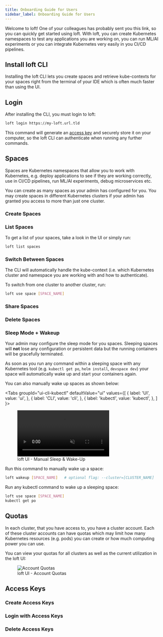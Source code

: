 ```yaml
---
title: Onboarding Guide for Users
sidebar_label: Onboarding Guide for Users
---
```




Welcome to loft! One of your colleagues has probably sent you this link, so you can quickly get started using loft. With loft, you can create Kubernetes namespaces to test any applications you are working on, you can run ML/AI experiments or you can integrate Kubernetes very easily in you CI/CD pipelines.


## Install loft CLI
Installing the loft CLI lets you create spaces and retrieve kube-contexts for your spaces right from the terminal of your IDE which is often much faster than using the UI.

<InstallCLIFragment/>


## Login
After installing the CLI, you must login to loft:
```bash
loft login https://my-loft.url.tld
```
This command will generate an [access key](#access-keys) and securely store it on your computer, so the loft CLI can authenticate when running any further commands.



## Spaces
Spaces are Kubernetes namespaces that allow you to work with Kubernetes, e.g. deploy applications to see if they are working correctly, use in CI/CD pipelines, run ML/AI experiments, debug microservices etc.

You can create as many spaces as your admin has configured for you. You may create spaces in different Kubernetes clusters if your admin has granted you access to more than just one cluster.

### Create Spaces

<CreateSpacesFragment/>


### List Spaces
To get a list of your spaces, take a look in the UI or simply run:
```bash
loft list spaces
```


### Switch Between Spaces
The CLI will automatically handle the kube-context (i.e. which Kubernetes cluster and namespace you are working with and how to authenticate).

To switch from one cluster to another cluster, run:
```bash
loft use space [SPACE_NAME]
```


### Share Spaces

<ShareSpacesFragment/>


### Delete Spaces

<DeleteSpacesFragment/>


### Sleep Mode + Wakeup
Your admin may configure the sleep mode for you spaces. Sleeping spaces will **not** lose any configuration or persistent data but the running containers will be gracefully terminated.

As soon as you run any command within a sleeping space with any Kubernetes tool (e.g. `kubectl get po`, `helm install`, `devspace dev`) your space will automatically wake up and start your containers again.

You can also manually wake up spaces as shown below:

<Tabs
  groupId="ui-cli-kubectl"
  defaultValue="ui"
  values={[
    { label: 'UI', value: 'ui', },
    { label: 'CLI', value: 'cli', },
    { label: 'kubectl', value: 'kubectl', },
  ]
}>
<TabItem value="ui">

<figure class="frame">
  <video controls loop autoplay="true" muted>
    <source src="/docs/media/ui/spaces/sleep-mode/manual.mp4" type="video/mp4" />
  </video>
  <figcaption>loft UI - Manual Sleep &amp; Wake-Up</figcaption>
</figure>

</TabItem>
<TabItem value="cli">

Run this command to manually wake up a space:
```bash
loft wakeup [SPACE_NAME]   # optional flag: --cluster=[CLUSTER_NAME]
```

</TabItem>
<TabItem value="kubectl">

Run any kubectl command to wake up a sleeping space:
```bash
loft use space [SPACE_NAME]
kubectl get po
```

</TabItem>
</Tabs>


## Quotas
In each cluster, that you have access to, you have a cluster account. Each of these cluster accounts can have quotas which may limit how many Kubernetes resources (e.g. pods) you can create or how much computing power you can use.

You can view your quotas for all clusters as well as the current utilization in the loft UI:

<figure class="frame">
  <img src="/docs/media/ui/quotas.png" alt="Account Quotas" />
  <figcaption>loft UI - Account Quotas</figcaption>
</figure>


## Access Keys

<WhatAreAccessKeysFragment/>


### Create Access Keys

<CreateAccessKeysFragment/>


### Login with Access Keys

<LoginAccessKeysFragment/>


### Delete Access Keys

<DeleteAccessKeysFragment/>


